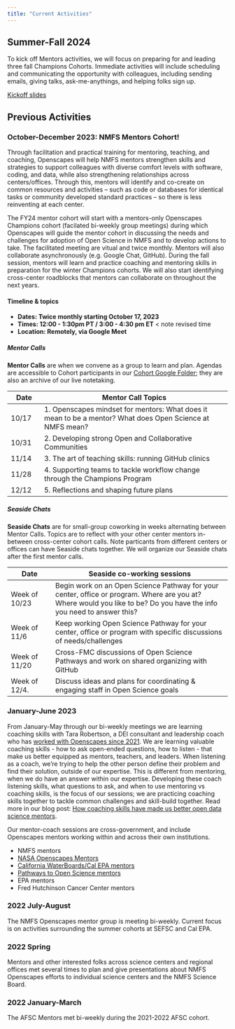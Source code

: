 ```yaml
---
title: "Current Activities"
---
```


## Summer-Fall 2024

To kick off Mentors activities, we will focus on preparing for and leading three fall Champions Cohorts. Immediate activities will include scheduling and communicating the opportunity with colleagues, including sending emails, giving talks, ask-me-anythings, and helping folks sign up.

[Kickoff slides](https://docs.google.com/presentation/d/1a_nDKAxpvaWURITBm_HiDvzCd7GLDmb8ooi-d0dRI5I/edit#slide=id.g28f9ffc64ff_0_0)

## Previous Activities

### October-December 2023: NMFS Mentors Cohort!

<!--- **Please join us: nominate yourself in [this Google Form](https://forms.gle/LJF9gTZCX7ThTzSm9) by Sept 23!**   
**["Is this for me?" 5-min slides](https://docs.google.com/presentation/d/1cSLanri2GM_zKYgI4MzzSdwN1U6WIm01atInGeohTJw/edit?usp=sharing)** --->

Through facilitation and practical training for mentoring, teaching, and coaching, Openscapes will help NMFS mentors strengthen skills and strategies to support colleagues with diverse comfort levels with software, coding, and data, while also strengthening relationships across centers/offices. Through this, mentors will identify and co-create on common resources and activities – such as code or databases for identical tasks or community developed standard practices – so there is less reinventing at each center. 

The FY24 mentor cohort will start with a mentors-only Openscapes Champions cohort (facilated bi-weekly group meetings) during which Openscapes will guide the mentor cohort in discussing the needs and challenges for adoption of Open Science in NMFS and to develop actions to take. The facilitated meeting are vitual and twice monthly. Mentors will also collaborate asynchronously (e.g. Google Chat, GitHub). During the fall session, mentors will learn and practice coaching and mentoring skills in preparation for the winter Champions cohorts. We will also start identifying cross-center roadblocks that mentors can collaborate on throughout the next years. 

#### Timeline & topics {#sec-timeline} 

- **Dates: Twice monthly starting October 17, 2023** 
- **Times: 12:00 - 1:30pm PT / 3:00 - 4:30 pm ET** < note revised time
- **Location: Remotely, via Google Meet**

##### Mentor Calls 

**Mentor Calls** are when we convene as a group to learn and plan. Agendas are accessible to Cohort participants in our [Cohort Google Folder](https://drive.google.com/drive/u/0/folders/1fRSHpLQmAgq_H0rxCF3ryyOhkH1Cy8D7); they are also an archive of our live notetaking. 

Date | Mentor Call Topics          
----| ----------------------
10/17 | 1. Openscapes mindset for mentors: What does it mean to be a mentor? What does Open Science at NMFS mean? <!-- Julie is point -->
10/31 | 2. Developing strong Open and Collaborative Communities <!--Stef is point: Stef Butland on the rOpenSci and rLadies -->
11/14 | 3. The art of teaching skills: running GitHub clinics <!-- Eli is point: 5 min on the Women in Data Sci GitHub clinic; triads on talk, show, do --->
11/28 | 4. Supporting teams to tackle workflow change through the Champions Program <!--- Facilitating discussions and developing team culture  Julie is point: lecture on the Openscapes method of facilitating discussions)? --->
12/12 | 5. Reflections and shaping future plans <!-- Julie is point: Guest Alexis Hunzinger -->

##### Seaside Chats

**Seaside Chats** are for small-group coworking in weeks alternating between Mentor Calls. Topics are to reflect with your other center mentors in-between cross-center cohort calls. Note particants from different centers or offices can have Seaside chats together. We will organize our Seaside chats after the first mentor calls. 

Date | Seaside co-working sessions
-----| -------------------
Week of 10/23 | Begin work on an Open Science Pathway for your center, office or program. Where are you at? Where would you like to be? Do you have the info you need to answer this?
Week of 11/6  | Keep working Open Science Pathway for your center, office or program with specific discussions of needs/challenges
Week of 11/20 | Cross-FMC discussions of Open Science Pathways and work on shared organizing with GitHub
Week of 12/4. | Discuss ideas and plans for coordinating & engaging staff in Open Science goals

### January-June 2023

From January-May through our bi-weekly meetings we are learning coaching skills with Tara Robertson, a DEI consultant and leadership coach who has [worked with Openscapes since 2021](https://www.openscapes.org/blog/2021/05/27/tara-robertson/). We are learning valuable coaching skills - how to ask open-ended questions, how to listen - that make us better equipped as mentors, teachers, and leaders. When listening as a coach, we're trying to help the other person define their problem and find their solution, outside of our expertise. This is different from mentoring, when we do have an answer within our expertise. Developing these coach listening skills, what questions to ask, and when to use mentoring vs coaching skills, is the focus of our sessions; we are practicing coaching skills together to tackle common challenges and skill-build together. Read more in our blog post: [How coaching skills have made us better open data science mentors](https://openscapes.org/blog/2023-05-17-mentor-coach/).

Our mentor-coach sessions are cross-government, and include Openscapes mentors working within and across their own institutions. 

- NMFS mentors 
- [NASA Openscapes Mentors](https://nasa-openscapes.github.io/mentors.html) 
- [California WaterBoards/Cal EPA mentors](https://cawaterboarddatacenter.github.io/swrcb-openscapes/)
- [Pathways to Open Science mentors](https://openscapes.github.io/pathways-to-open-science/)
- EPA mentors
- Fred Hutchinson Cancer Center mentors


### 2022 July-August

The NMFS Openscapes mentor group is meeting bi-weekly. Current focus is on activities surrounding the summer cohorts at SEFSC and Cal EPA.

### 2022 Spring 

Mentors and other interested folks across science centers and regional offices met several times to plan and give presentations about NMFS Openscapes efforts to individual science centers and the NMFS Science Board.

### 2022 January-March

The AFSC Mentors met bi-weekly during the 2021-2022 AFSC cohort. 


